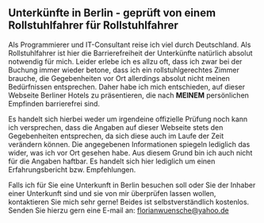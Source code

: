
## Unterkünfte in Berlin - geprüft von einem Rollstuhlfahrer für Rollstuhlfahrer
<p>
Als Programmierer und IT-Consultant reise ich viel durch Deutschland. Als Rollstuhlfahrer ist hier die
Barrierefreiheit der Unterkünfte natürlich absolut notwendig für mich. Leider erlebe ich es allzu oft, dass ich
zwar bei der Buchung immer wieder betone, dass ich ein rollstuhlgerechtes Zimmer brauche, die Gegebenheiten vor Ort
allerdings absolut nicht meinen Bedürfnissen entsprechen.
Daher habe ich mich entschieden, auf dieser Webseite Berliner Hotels zu präsentieren, die nach <strong>MEINEM</strong> persönlichen
Empfinden barrierefrei sind.
</p>
<p>
    Es handelt sich hierbei weder um irgendeine offizielle Prüfung noch kann ich versprechen, dass die Angaben auf
    dieser Webseite stets den Gegebenheiten entsprechen, da sich diese auch im Laufe der Zeit verändern können.
    Die angegebenen Informationen spiegeln lediglich das wider, was ich vor Ort gesehen habe.
    Aus diesem Grund bin ich auch nicht für die Angaben haftbar. Es handelt sich hier lediglich um einen Erfahrungsbericht
    bzw. Empfehlungen.
</p>
<p>
    Falls ich für Sie eine Unterkunft in Berlin besuchen soll oder Sie der Inhaber einer Unterkunft sind und sie von mir
    überprüfen lassen wollen, kontaktieren Sie mich sehr gerne! Beides ist selbstverständlich kostenlos.
    Senden Sie hierzu gern eine E-mail an: <a href = "mailto: florianwuensche@yahoo.de">florianwuensche@yahoo.de</a>
</p>


